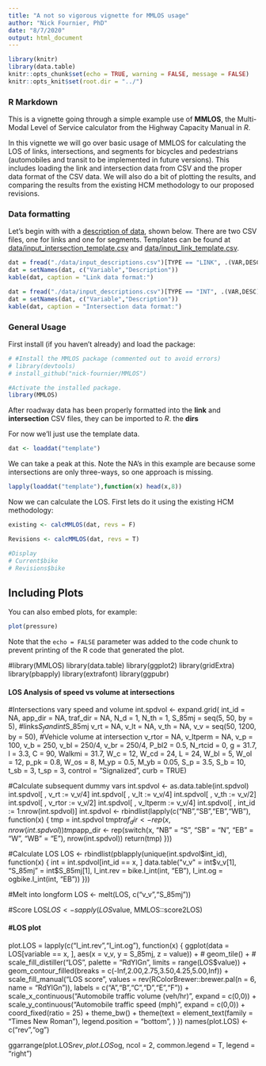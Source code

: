 ```yaml
---
title: "A not so vigorous vignette for MMLOS usage"
author: "Nick Fournier, PhD"
date: "8/7/2020"
output: html_document
---
```


```r
library(knitr)
library(data.table)
knitr::opts_chunk$set(echo = TRUE, warning = FALSE, message = FALSE)
knitr::opts_knit$set(root.dir = "../")
```

### R Markdown

This is a vignette going through a simple example use of **MMLOS**, the Multi-Modal Level of Service calculator from the Highway Capacity Manual in *R*.

In this vignette we will go over basic usage of MMLOS for calculating the LOS of links, intersections, and segments for bicycles and pedestrians (automobiles and transit to be implemented in future versions). This includes loading the link and intersection data from CSV and the proper data format of the CSV data. We will also do a bit of plotting the results, and comparing the results from the existing HCM methodology to our proposed revisions.


### Data formatting

Let's begin with with a [description of data](https://github.com/nick-fournier/MMLOS/blob/master/data/input_link_template.csv), shown below. There are two CSV files, one for links and one for segments. Templates can be found at [data/input_intersection_template.csv](https://github.com/nick-fournier/MMLOS/blob/master/data/input_intersection_template.csv) and [data/input_link_template.csv](https://github.com/nick-fournier/MMLOS/blob/master/data/input_link_template.csv).


```r
dat = fread("./data/input_descriptions.csv")[TYPE == "LINK", .(VAR,DESC)]
dat = setNames(dat, c("Variable","Description"))
kable(dat, caption = "Link data format:")
```

```r
dat = fread("./data/input_descriptions.csv")[TYPE == "INT", .(VAR,DESC)]
dat = setNames(dat, c("Variable","Description"))
kable(dat, caption = "Intersection data format:")
```

### General Usage

First install (if you haven't already) and load the package:

```r
# #Install the MMLOS package (commented out to avoid errors)
# library(devtools)
# install_github("nick-fournier/MMLOS")

#Activate the installed package.
library(MMLOS)
```

After roadway data has been properly formatted into the **link** and **intersection** CSV files, they can be imported to *R*. the **dirs** 

For now we'll just use the template data.

```r
dat <- loaddat("template")
```

We can take a peak at this. Note the NA's in this example are because some intersections are only three-ways, so one approach is missing.

```r
lapply(loaddat("template"),function(x) head(x,8))
```

Now we can calculate the LOS. First lets do it using the existing HCM methodology:
```r
existing <- calcMMLOS(dat, revs = F)

Revisions <- calcMMLOS(dat, revs = T)

#Display
# Current$bike
# Revisions$bike

```

## Including Plots

You can also embed plots, for example:

```r
plot(pressure)
```

Note that the `echo = FALSE` parameter was added to the code chunk to prevent printing of the R code that generated the plot.















#library(MMLOS)
library(data.table)
library(ggplot2)
library(gridExtra)
library(pbapply)
library(extrafont)
library(ggpubr)












#### LOS Analysis of speed vs volume at intersections ####
#Intersections vary speed and volume
int.spdvol <- expand.grid(
  int_id   = NA,
  app_dir  = NA,
  traf_dir = NA,
  N_d      = 1,
  N_th     = 1,
  S_85mj   = seq(5, 50, by = 5), #links$S_f and int$S_85mj
  v_rt     = NA,
  v_lt     = NA,
  v_th     = NA,
  v_v      = seq(50, 1200, by = 50), #Vehicle volume at intersection
  v_rtor   = NA,
  v_ltperm = NA,
  v_p      = 100,
  v_b      = 250,
  v_bl     = 250/4,
  v_br     = 250/4,
  P_bl2    = 0.5,
  N_rtcid  = 0,
  g        = 31.7,
  l        = 3.3,
  C        = 90,
  Walkmi   = 31.7,
  W_c      = 12,
  W_cd     = 24,
  L        = 24,
  W_bl     = 5,
  W_ol     = 12,
  p_pk     = 0.8,
  W_os     = 8,
  M_yp     = 0.5,
  M_yb     = 0.05,
  S_p      = 3.5,
  S_b      = 10,
  t_sb     = 3,
  t_sp     = 3,
  control  = "Signalized",
  curb     = TRUE)

#Calculate subsequent dummy vars
int.spdvol <- as.data.table(int.spdvol)
int.spdvol[ , v_rt := v_v/4]
int.spdvol[ , v_lt := v_v/4]
int.spdvol[ , v_th := v_v/2]
int.spdvol[ , v_rtor := v_v/2]
int.spdvol[ , v_ltperm := v_v/4]
int.spdvol[ , int_id := 1:nrow(int.spdvol)]
int.spdvol <- rbindlist(lapply(c("NB","SB","EB","WB"), function(x) {
  tmp = int.spdvol
  tmp$traf_dir <- rep(x, nrow(int.spdvol))
  tmp$app_dir <- rep(switch(x,
                            "NB" = "S",
                            "SB" = "N",
                            "EB" = "W",
                            "WB" = "E"),
                     nrow(int.spdvol))
  return(tmp)
}))

#Calculate LOS
LOS <- rbindlist(pblapply(unique(int.spdvol$int_id), function(x) {
  int = int.spdvol[int_id == x, ]
  data.table("v_v" = int$v_v[1], "S_85mj" = int$S_85mj[1],
             I_int.rev = bike.I_int(int, "EB"),
             I_int.og = ogbike.I_int(int, "EB"))
}))

#Melt into longform
LOS <- melt(LOS, c("v_v","S_85mj"))

#Score
LOS$LOS <- sapply(LOS$value, MMLOS::score2LOS)


#### #LOS plot ####
plot.LOS = lapply(c("I_int.rev","I_int.og"), function(x) {
  ggplot(data = LOS[variable == x, ], aes(x = v_v, y = S_85mj, z = value)) + 
    # geom_tile() +
    # scale_fill_distiller("LOS", palette = "RdYlGn", limits = range(LOS$value)) +
    geom_contour_filled(breaks = c(-Inf,2.00,2.75,3.50,4.25,5.00,Inf)) +
    scale_fill_manual("LOS score", values = rev(RColorBrewer::brewer.pal(n = 6, name = "RdYlGn")),
                      labels = c("A","B","C","D","E","F")) +
    scale_x_continuous("Automobile traffic volume (veh/hr)", expand = c(0,0)) +
    scale_y_continuous("Automobile traffic speed (mph)", expand = c(0,0)) +
    coord_fixed(ratio = 25) +
    theme_bw() +
    theme(text = element_text(family = "Times New Roman"), legend.position = "bottom", )
})
names(plot.LOS) <- c("rev","og")

ggarrange(plot.LOS$rev, plot.LOS$og, ncol = 2, common.legend = T, legend = "right")
